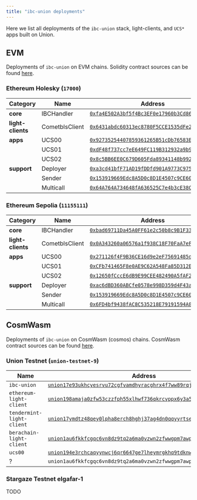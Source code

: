```yaml
---
title: "ibc-union deployments"
---
```


Here we list all deployments of the `ibc-union` stack, light-clients, and `UCS*` apps built on Union.

## EVM

Deployments of `ibc-union` on EVM chains. Solidity contract sources can be found [here](https://github.com/unionlabs/union/tree/main/evm/contracts).


### Ethereum Holesky (`17000`)

| Category           | Name              | Address                                                                                                                               |
|--------------------|-------------------|---------------------------------------------------------------------------------------------------------------------------------------|
| **core**           | IBCHandler        | [`0xfa4E502A3bf5f4Bc3EF0e17960b3Cd868d70E809`](https://eth-holesky.blockscout.com/address/0xfa4E502A3bf5f4Bc3EF0e17960b3Cd868d70E809) |
| **light-clients**  | CometblsClient    | [`0x6431abdc60313ec8780F5CCE1535dFe2DD891081`](https://eth-holesky.blockscout.com/address/0x6431abdc60313ec8780F5CCE1535dFe2DD891081) |
| **apps**           | UCS00             | [`0x92735254407859361265B51cDb76583ED7E3359b`](https://eth-holesky.blockscout.com/address/0x92735254407859361265B51cDb76583ED7E3359b) |
|                    | UCS01             | [`0xdF48f737cc7eE649FC119B312932a9b99C40f417`](https://eth-holesky.blockscout.com/address/0xdF48f737cc7eE649FC119B312932a9b99C40f417) |
|                    | UCS02             | [`0x8c5BB6EE0C679D605Fda89341148b9921C0d119c`](https://eth-holesky.blockscout.com/address/0x8c5BB6EE0C679D605Fda89341148b9921C0d119c) |
| **support**        | Deployer          | [`0xa3cd41bfF71AD19fDDfd901A9773C975A0404D97`](https://eth-holesky.blockscout.com/address/0xa3cd41bfF71AD19fDDfd901A9773C975A0404D97) |
|                    | Sender            | [`0x153919669Edc8A5D0c8D1E4507c9CE60435A1177`](https://eth-holesky.blockscout.com/address/0x153919669Edc8A5D0c8D1E4507c9CE60435A1177) |
|                    | Multicall         | [`0x64A764A734648fA636525C7e4b3cE38Ca256b647`](https://eth-holesky.blockscout.com/address/0x64A764A734648fA636525C7e4b3cE38Ca256b647) |


### Ethereum Sepolia (`11155111`)

| Category           | Name              | Address                                                                                                                               |
|--------------------|-------------------|---------------------------------------------------------------------------------------------------------------------------------------|
| **core**           | IBCHandler        | [`0xbad69711Da45A0FF61e2c50b8c9B1F3314742d2b`](https://eth-sepolia.blockscout.com/address/0xbad69711Da45A0FF61e2c50b8c9B1F3314742d2b) |
| **light-clients**  | CometblsClient    | [`0x0A343260a06576a1f938C18F70FaA7eF2a3a7d4F`](https://eth-sepolia.blockscout.com/address/0x0A343260a06576a1f938C18F70FaA7eF2a3a7d4F) |
| **apps**           | UCS00             | [`0x271126f4F9B36CE16d9e2eF75691485ddCE11dB6`](https://eth-sepolia.blockscout.com/address/0x271126f4F9B36CE16d9e2eF75691485ddCE11dB6) |
|                    | UCS01             | [`0xCFb741465F8e0AE9C62A548Fa85D312E6E5615Ba`](https://eth-sepolia.blockscout.com/address/0xCFb741465F8e0AE9C62A548Fa85D312E6E5615Ba) |
|                    | UCS02             | [`0x12650fCccE6dB9E99CEE482490A5fAF248A62B22`](https://eth-sepolia.blockscout.com/address/0x12650fCccE6dB9E99CEE482490A5fAF248A62B22) |
| **support**        | Deployer          | [`0xac6dBD360ABCfe0578e998D359d4F43a5A117219`](https://eth-sepolia.blockscout.com/address/0xac6dBD360ABCfe0578e998D359d4F43a5A117219) |
|                    | Sender            | [`0x153919669Edc8A5D0c8D1E4507c9CE60435A1177`](https://eth-sepolia.blockscout.com/address/0x153919669Edc8A5D0c8D1E4507c9CE60435A1177) |
|                    | Multicall         | [`0x6FD4bf9438fAC8C535218E79191594A879E47E96`](https://eth-sepolia.blockscout.com/address/0x6FD4bf9438fAC8C535218E79191594A879E47E96) |

## CosmWasm

Deployments of `ibc-union` on CosmWasm (cosmos) chains. CosmWasm contract sources can be found [here](https://github.com/unionlabs/union/tree/main/cosmwasm/ibc-union).

### Union Testnet (`union-testnet-9`)

| Name              | Address                                                                                                                               |
|-------------------|---------------------------------------------------------------------------------------------------------------------------------------|
| `ibc-union`       | [`union17e93ukhcyesrvu72cgfvamdhyracghrx4f7ww89rqjg944ntdegscxepme`](https://explorer.testnet-9.union.build/union/cosmwasm/0/transactions?contract=union17e93ukhcyesrvu72cgfvamdhyracghrx4f7ww89rqjg944ntdegscxepme) |
| `ethereum-light-client`   | [`union198amaja0zfw53czzfph55xlhwf736qkrcvppx6y3a5rkqmxaj9fshqmczk`](https://explorer.testnet-9.union.build/union/cosmwasm/0/transactions?contract=union198amaja0zfw53czzfph55xlhwf736qkrcvppx6y3a5rkqmxaj9fshqmczk) |
| `tendermint-light-client`   | [`union17ymdtz48qey0lpha8erch8hghj37ag4dn0qqyyrtseymvgw6lfnqa962sy`](https://explorer.testnet-9.union.build/union/cosmwasm/0/transactions?contract=union17ymdtz48qey0lpha8erch8hghj37ag4dn0qqyyrtseymvgw6lfnqa962sy) |
| `berachain-light-client`   | [`union1au6fkkfcgqc6vn8dz9tq2a6ma0vzwn2zfwwgpm7awpaeekw346uqjedtky`](https://explorer.testnet-9.union.build/union/cosmwasm/0/transactions?contract=union1au6fkkfcgqc6vn8dz9tq2a6ma0vzwn2zfwwgpm7awpaeekw346uqjedtky) |
| `ucs00`            | [`union194e3rchcaqyynwcj6qr6647ge7lheymrgkhq9tdknw35050ufhuqzqz2he`](https://explorer.testnet-9.union.build/union/cosmwasm/0/transactions?contract=union194e3rchcaqyynwcj6qr6647ge7lheymrgkhq9tdknw35050ufhuqzqz2he) |
| ?             | `union1au6fkkfcgqc6vn8dz9tq2a6ma0vzwn2zfwwgpm7awpaeekw346uqjedtky` |
  


### Stargaze Testnet elgafar-1

TODO

